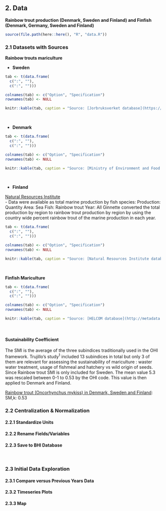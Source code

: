 ## 2. Data

**Rainbow trout production (Denmark, Sweden and Finland) and Finfish (Denmark, Germany, Sweden and Finland)**

```r
source(file.path(here::here(), "R", "data.R"))
```

### 2.1 Datasets with Sources

**Rainbow trouts mariculture**  

- **Sweden**
<!-- dataset save location BHI_share/2.0/Goals/FP/Mariculture/Rainbow_trout/rainbow_trout_sweden -->

```r
tab <- t(data.frame(
  c(":", ""), 
  c(":", "")))

colnames(tab) <- c("Option", "Specification")
rownames(tab) <- NULL

knitr::kable(tab, caption = "Source: [Jorbruksverket database](https://www.scb.se/hitta-statistik/statistik-efter-amne/jord-och-skogsbruk-fiske/vattenbruk/vattenbruk/) <br/> [Jorbruksverket](https://www.scb.se/contentassets/cef2fb103630496bb532e76c98f747e6/jo1201_2018a01_sm_jo60sm1901.pdf) Downloaded 2019-10-09 by Andrea De Cervo")
```

<br/>

- **Denmark**
<!-- MAKE NEW EXCEL SHEET -->
<!-- dataset save location BHI_share/2.0/Goals/FP/Mariculture/Rainbow_trout/rainbow_trout_denmark -->

```r
tab <- t(data.frame(
  c(":", ""), 
  c(":", "")))

colnames(tab) <- c("Option", "Specification")
rownames(tab) <- NULL

knitr::kable(tab, caption = "Source: [Ministry of Environment and Food of Denmark database](https://fiskeristyrelsen.dk/fiskeristatistik/akvakulturstatistik/) <br/> Downloaded 2019-10-? by Andrea De Cervo")
```

<br/>

- **Finland**
<!-- dataset save location BHI_share/2.0/Goals/FP/Mariculture/Rainbow_trout/rainbow_trout_finland -->

[Natural Resources Institute](http://statdb.luke.fi/PXWeb/pxweb/en/LUKE/LUKE__06%20Kala%20ja%20riista__02%20Rakenne%20ja%20tuotanto__10%20Vesiviljely/?tablelist=true&rxid=ef8a2896-d6cb-4660-a8aa-fee93bd4212f)  
    - Data were available as total marine production by fish species: 
          Production: Quantity 
          Area: Sea
          Fish: Rainbow trout
          Year: All
Ginnette converted the total production by region to rainbow trout production by region by using the country wide percent rainbow trout of the marine production in each year.  

```r
tab <- t(data.frame(
  c(":", ""), 
  c(":", "")))

colnames(tab) <- c("Option", "Specification")
rownames(tab) <- NULL

knitr::kable(tab, caption = "Source: [Natural Resources Institute database](http://statdb.luke.fi/PXWeb/pxweb/en/LUKE/LUKE__06%20Kala%20ja%20riista__02%20Rakenne%20ja%20tuotanto__10%20Vesiviljely/?tablelist=true&rxid=ef8a2896-d6cb-4660-a8aa-fee93bd4212f) <br/> Downloaded 2019-10-10 by Andrea De Cervo")
```

<br/>

**Finfish Mariculture**  
<!-- dataset save location BHI_share/2.0/Goals/FP/Mariculture/Finfish_mariculture -->

```r
tab <- t(data.frame(
  c(":", ""), 
  c(":", "")))

colnames(tab) <- c("Option", "Specification")
rownames(tab) <- NULL

knitr::kable(tab, caption = "Source: [HELCOM database](http://metadata.helcom.fi/geonetwork/srv/eng/catalog.search#/metadata/3cfa469a-6a78-4913-b82f-57fd0e7f4dc0) <br/> Downloaded 2019-10-09 by Andrea De Cervo")
```
<!-- Period 2010-2015 -->
<!-- The activity was declared relevant for Denmark, Finland, Germany and Sweden -->

<br/>



#### Sustainability Coefficient

The SMI is the average of the three subindices traditionally used in the OHI framework. Trujillo's study^1^ included 13 subindices in total but only 3 of them are relevant for assessing the sustainability of mariculture : waster water treatment, usage of fishmeal and hatchery vs wild origin of seeds. Since Rainbow trout SMI is only included for Sweden. The mean value 5.3 was rescaled between 0-1 to 0.53 by the OHI code. This value is then applied to Denmark and Finland.

[Rainbow trout (Oncorhynchus mykiss) in Denmark, Sweden and Finland](https://bioenv.gu.se/digitalAssets/1575/1575339_flores-carmenate.pdf): 
SM,k: 0.53  




### 2.2 Centralization & Normalization

#### 2.2.1 Standardize Units

#### 2.2.2 Rename Fields/Variables

#### 2.2.3 Save to BHI Database

<br/>

### 2.3 Initial Data Exploration

#### 2.3.1 Compare versus Previous Years Data

#### 2.3.2 Timeseries Plots

#### 2.3.3 Map

